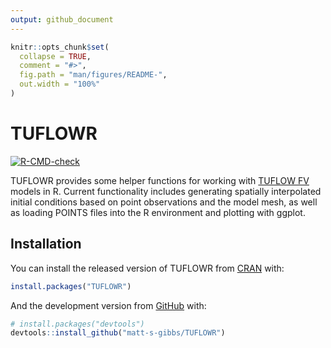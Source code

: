 ```yaml
---
output: github_document
---
```


<!-- README.md is generated from README.Rmd. Please edit that file -->

```r
knitr::opts_chunk$set(
  collapse = TRUE,
  comment = "#>",
  fig.path = "man/figures/README-",
  out.width = "100%"
)
```

# TUFLOWR

<!-- badges: start -->[![R-CMD-check](https://github.com/matt-s-gibbs/TUFLOWR/workflows/R%20Package%20CI/badge.svg)](https://github.com/matt-s-gibbs/TUFLOWR/actions) <!-- badges: end -->

TUFLOWR provides some helper functions for working with [TUFLOW FV](https://www.tuflow.com/products/tuflow-fv/) models in R. Current functionality includes generating spatially interpolated initial conditions based on point observations and the model mesh, as well as loading POINTS files into the R environment and plotting with ggplot.

## Installation

You can install the released version of TUFLOWR from [CRAN](https://CRAN.R-project.org) with:

``` r
install.packages("TUFLOWR")
```

And the development version from [GitHub](https://github.com/) with:

``` r
# install.packages("devtools")
devtools::install_github("matt-s-gibbs/TUFLOWR")
```
